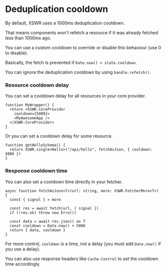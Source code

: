 # Deduplication cooldown

By default, XSWR uses a 1000ms deduplication cooldown. 

That means components won't refetch a resource if it was already fetched less than 1000ms ago.

You can use a custom cooldown to override or disable this behaviour (use 0 to disable).

Basically, the fetch is prevented if `Date.now() < state.cooldown`.

You can ignore the deduplication cooldown by using `handle.refetch()`.

### Resource cooldown delay

You can set a cooldown delay for all resources in your core provider.

```tsx
function MyWrapper() {
  return <XSWR.CoreProvider
    cooldown={5000}>
    <MyAwesomeApp />
  </XSWR.CoreProvider>
}
```

Or you can set a cooldown delay for some resource.

```tsx
function getHelloSchema() {
  return XSWR.single<Hello>("/api/hello", fetchAsJson, { cooldown: 5000 })
}
```

### Response cooldown time

You can also set a cooldown time directly in your fetcher.

```tsx
async function fetchAsJson<T>(url: string, more: XSWR.FetcherMore<T>) {
  const { signal } = more
  
  const res = await fetch(url, { signal })
  if (!res.ok) throw new Error()

  const data = await res.json() as T
  const cooldown = Date.now() + 5000
  return { data, cooldown }
}
```

For more control, `cooldown` is a time, not a delay (you must add `Date.now()` if you use a delay).

You can also use response headers like `Cache-Control` to set the cooldown time accordingly.